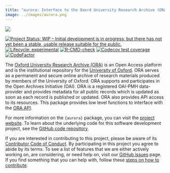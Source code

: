 ```yaml
---
title: "aurora: Interface to the Oxord University Research Archive (ORA) API"
image: ../images/aurora.png
---
```


::: column-margin
[![](../images/aurora.png)](https://oxford-ihtm.io/aurora/)
:::

[![Project Status: WIP – Initial development is in progress, but there has not yet been a stable, usable release suitable for the public.](https://www.repostatus.org/badges/latest/wip.svg)](https://www.repostatus.org/#wip) 
[![Lifecycle: experimental](https://img.shields.io/badge/lifecycle-experimental-orange.svg)](https://lifecycle.r-lib.org/articles/stages.html#experimental) 
[![R-CMD-check](https://github.com/OxfordIHTM/ourora/actions/workflows/R-CMD-check.yaml/badge.svg)](https://github.com/OxfordIHTM/ourora/actions/workflows/R-CMD-check.yaml) 
[![Codecov test coverage](https://codecov.io/gh/OxfordIHTM/ourora/branch/main/graph/badge.svg)](https://app.codecov.io/gh/OxfordIHTM/ourora?branch=main) 
[![CodeFactor](https://www.codefactor.io/repository/github/oxfordihtm/aurora/badge)](https://www.codefactor.io/repository/github/oxfordihtm/aurora)

The [Oxford University Research Archive (ORA)](https://ora.ox.ac.uk/) is an Open Access platform and is the institutional repository for the [University of Oxford](https://ox.ac.uk). ORA serves as a permanent and secure online archive of research materials produced by members of the University of Oxford. ORA supports and participates in the Open Archives Initiative (OAI). ORA is a registered OAI-PMH data-provider and provides metadata for all public records which is updated as soon as each record is published or updated. ORA also provides API access to its resources. This package provides low level functions to interface with the [ORA API](https://ora.ox.ac.uk/api).

For more information on the `{aurora}` package, you can visit the [project website](https://oxford-ihtm.io/aurora/). To learn about the underlying code for this software development project, see the [GitHub code repository](https://github.com/OxfordIHTM/aurora).

If you are interested in contributing to this project, please be aware of its [Contributor Code of Conduct](https://oxford-ihtm.io/aurora/CODE_OF_CONDUCT.html). By participating in this project you agree to abide by its terms. To see a list of features that we are either actively working on, are considering, or need help on, visit our [GitHub issues](https://github.com/OxfordIHTM/aurora/issues) page. If you find something that you can help with, follow these [steps on how to contribute](https://oxford-ihtm.io/aurora/CONTRIBUTING.html).
